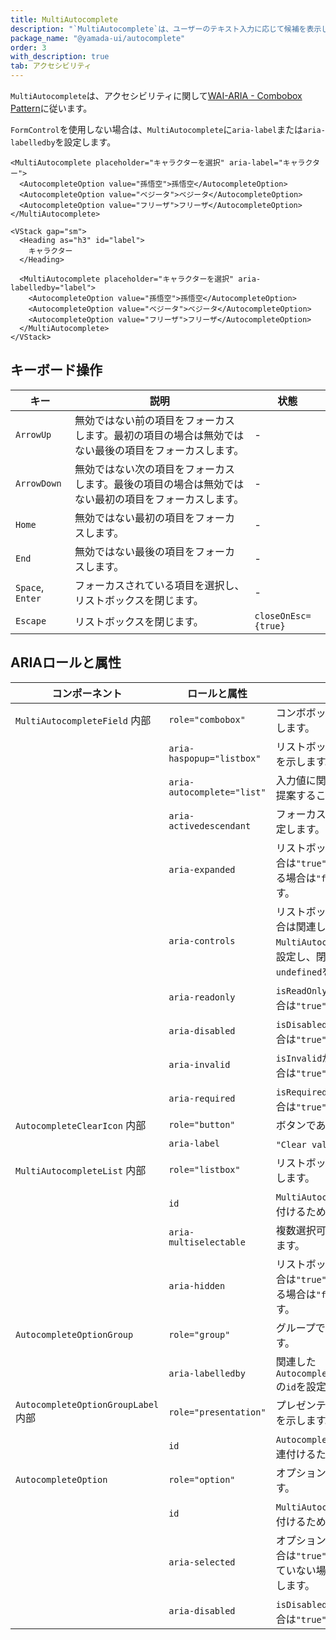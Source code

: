 ```yaml
---
title: MultiAutocomplete
description: "`MultiAutocomplete`は、ユーザーのテキスト入力に応じて候補を表示し、複数の値を取得するために使用されるコンポーネントです。"
package_name: "@yamada-ui/autocomplete"
order: 3
with_description: true
tab: アクセシビリティ
---
```


`MultiAutocomplete`は、アクセシビリティに関して[WAI-ARIA - Combobox Pattern](https://www.w3.org/WAI/ARIA/apg/patterns/combobox/)に従います。

`FormControl`を使用しない場合は、`MultiAutocomplete`に`aria-label`または`aria-labelledby`を設定します。

```tsx live=false
<MultiAutocomplete placeholder="キャラクターを選択" aria-label="キャラクター">
  <AutocompleteOption value="孫悟空">孫悟空</AutocompleteOption>
  <AutocompleteOption value="ベジータ">ベジータ</AutocompleteOption>
  <AutocompleteOption value="フリーザ">フリーザ</AutocompleteOption>
</MultiAutocomplete>
```

```tsx live=false
<VStack gap="sm">
  <Heading as="h3" id="label">
    キャラクター
  </Heading>

  <MultiAutocomplete placeholder="キャラクターを選択" aria-labelledby="label">
    <AutocompleteOption value="孫悟空">孫悟空</AutocompleteOption>
    <AutocompleteOption value="ベジータ">ベジータ</AutocompleteOption>
    <AutocompleteOption value="フリーザ">フリーザ</AutocompleteOption>
  </MultiAutocomplete>
</VStack>
```

## キーボード操作

| キー             | 説明                                                                                                 | 状態                |
| ---------------- | ---------------------------------------------------------------------------------------------------- | ------------------- |
| `ArrowUp`        | 無効ではない前の項目をフォーカスします。最初の項目の場合は無効ではない最後の項目をフォーカスします。 | -                   |
| `ArrowDown`      | 無効ではない次の項目をフォーカスします。最後の項目の場合は無効ではない最初の項目をフォーカスします。 | -                   |
| `Home`           | 無効ではない最初の項目をフォーカスします。                                                           | -                   |
| `End`            | 無効ではない最後の項目をフォーカスします。                                                           | -                   |
| `Space`, `Enter` | フォーカスされている項目を選択し、リストボックスを閉じます。                                         | -                   |
| `Escape`         | リストボックスを閉じます。                                                                           | `closeOnEsc={true}` |

## ARIAロールと属性

| コンポーネント                                 | ロールと属性               | 使い方                                                                                                                   |
| ---------------------------------------------- | -------------------------- | ------------------------------------------------------------------------------------------------------------------------ |
| `MultiAutocompleteField` <Tag>内部</Tag>       | `role="combobox"`          | コンボボックスであることを示します。                                                                                     |
|                                                | `aria-haspopup="listbox"`  | リストボックスが存在することを示します。                                                                                 |
|                                                | `aria-autocomplete="list"` | 入力値に関連する候補リストを提案することを示します。                                                                     |
|                                                | `aria-activedescendant`    | フォーカスされた項目の`id`を設定します。                                                                                 |
|                                                | `aria-expanded`            | リストボックスが開いている場合は`"true"`を設定し、閉じている場合は`"false"`を設定します。                                |
|                                                | `aria-controls`            | リストボックスが開いている場合は関連した`MultiAutocompleteList`の`id`を設定し、閉じている場合は`undefined`を設定します。 |
|                                                | `aria-readonly`            | `isReadOnly`が設定されている場合は`"true"`を設定します。                                                                 |
|                                                | `aria-disabled`            | `isDisabled`が設定されている場合は`"true"`を設定します。                                                                 |
|                                                | `aria-invalid`             | `isInvalid`が設定されている場合は`"true"`を設定します。                                                                  |
|                                                | `aria-required`            | `isRequired`が設定されている場合は`"true"`を設定します。                                                                 |
| `AutocompleteClearIcon` <Tag>内部</Tag>        | `role="button"`            | ボタンであることを示します。                                                                                             |
|                                                | `aria-label`               | `"Clear value"`を設定します。                                                                                            |
| `MultiAutocompleteList` <Tag>内部</Tag>        | `role="listbox"`           | リストボックスであることを示します。                                                                                     |
|                                                | `id`                       | `MultiAutocompleteField`と関連付けるために使用する`id`。                                                                 |
|                                                | `aria-multiselectable`     | 複数選択可能であることを示します。                                                                                       |
|                                                | `aria-hidden`              | リストボックスが開いている場合は`"true"`を設定し、閉じている場合は`"false"`を設定します。                                |
| `AutocompleteOptionGroup`                      | `role="group"`             | グループであることを示します。                                                                                           |
|                                                | `aria-labelledby`          | 関連した`AutocompleteOptionGroupLabel`の`id`を設定します。                                                               |
| `AutocompleteOptionGroupLabel` <Tag>内部</Tag> | `role="presentation"`      | プレゼンテーションであることを示します。                                                                                 |
|                                                | `id`                       | `AutocompleteOptionGroup`と関連付けるために使用する`id`。                                                                |
| `AutocompleteOption`                           | `role="option"`            | オプションであることを示します。                                                                                         |
|                                                | `id`                       | `MultiAutocompleteField`と関連付けるために使用する`id`。                                                                 |
|                                                | `aria-selected`            | オプションが選択されている場合は`"true"`を設定し、選択されていない場合は`"false"`を設定します。                          |
|                                                | `aria-disabled`            | `isDisabled`が設定されている場合は`"true"`を設定します。                                                                 |

